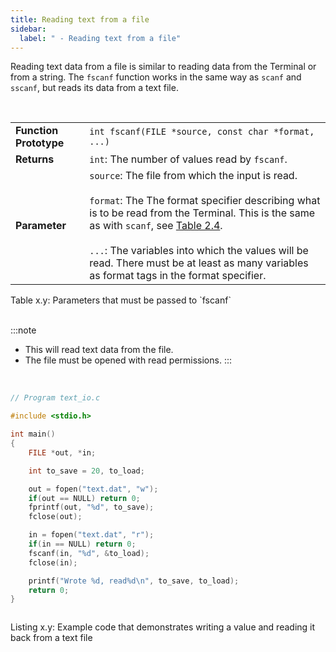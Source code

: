 ```yaml
---
title: Reading text from a file
sidebar:
  label: " - Reading text from a file"
---
```


Reading text data from a file is similar to reading data from the Terminal or from a string. The `fscanf` function works in the same way as `scanf` and `sscanf`, but reads its data from a text file.


 <br/>
<a id="TableFscanf"></a>

|   |   |
|---|---|
| **Function Prototype** | `int fscanf(FILE *source, const char *format, ...)` |
| **Returns** | `int`: The number of values read by `fscanf`. |
| **Parameter** | `source`: The file from which the input is read.<br/><br/>`format`: The The format specifier describing what is to be read from the Terminal. This is the same as with `scanf`, see [Table 2.4](#).<br/><br/>`...`: The variables into which the values will be read. There must be at least as many variables as format tags in the format specifier.|

<div class="caption"><span class="caption-figure-nbr">Table x.y: </span>Parameters that must be passed to `fscanf`</div><br/>

:::note
- This will read text data from the file.
- The file must be opened with read permissions.
:::

<br/>
<a id="ListingFileIO"></a>

```c
// Program text_io.c

#include <stdio.h>

int main() 
{
    FILE *out, *in;

    int to_save = 20, to_load;

    out = fopen("text.dat", "w");
    if(out == NULL) return 0;
    fprintf(out, "%d", to_save);
    fclose(out);

    in = fopen("text.dat", "r");
    if(in == NULL) return 0;
    fscanf(in, "%d", &to_load);
    fclose(in);

    printf("Wrote %d, read%d\n", to_save, to_load);
    return 0;
}



```
<div class="caption"><span class="caption-figure-nbr">Listing x.y: </span>Example code that demonstrates writing a value and reading it back from a text file</div>